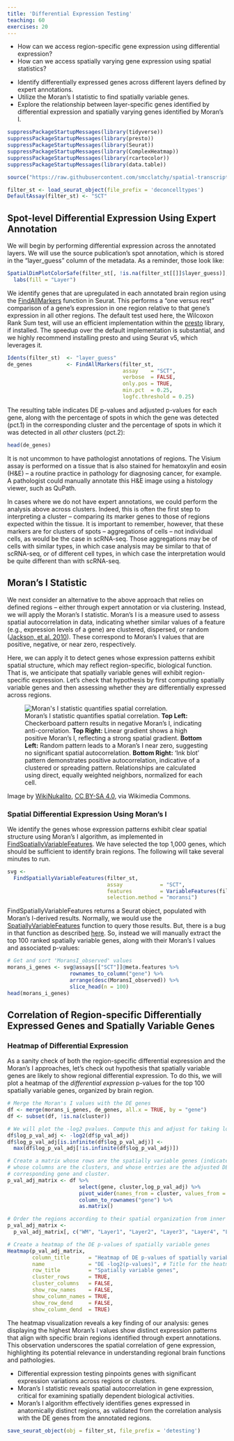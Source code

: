 ```yaml
---
title: 'Differential Expression Testing'
teaching: 60
exercises: 20
---
```


:::::::::::::::::::::::::::::::::::::: questions 

- How can we access region-specific gene expression using differential expression?
- How can we access spatially varying gene expression using spatial statistics?
::::::::::::::::::::::::::::::::::::::::::::::::

::::::::::::::::::::::::::::::::::::: objectives

- Identify differentially expressed genes across different layers defined by expert 
annotations.
- Utilize the Moran's I statistic to find spatially variable genes.
- Explore the relationship between layer-specific genes identified by differential expression and spatially varying genes identified by Moran's I.

::::::::::::::::::::::::::::::::::::::::::::::::

```r
suppressPackageStartupMessages(library(tidyverse))
suppressPackageStartupMessages(library(presto))
suppressPackageStartupMessages(library(Seurat))
suppressPackageStartupMessages(library(ComplexHeatmap))
suppressPackageStartupMessages(library(rcartocolor))
suppressPackageStartupMessages(library(data.table))

source("https://raw.githubusercontent.com/smcclatchy/spatial-transcriptomics/main/code/spatial_utils.R")

filter_st <- load_seurat_object(file_prefix = 'deconcelltypes')
DefaultAssay(filter_st) <- "SCT"
```

## Spot-level Differential Expression Using Expert Annotation

We will begin by performing differential expression across the annotated layers. 
We will use the source publication's spot annotation, which is stored in the
"layer_guess" column of the metadata. As a reminder, those look like:

```r
SpatialDimPlotColorSafe(filter_st[, !is.na(filter_st[[]]$layer_guess)], "layer_guess") + 
  labs(fill = "Layer") 
```

We identify genes that are upregulated in each annotated brain region using the 
[FindAllMarkers](https://satijalab.org/seurat/reference/findallmarkers) function 
in Seurat. This performs a "one versus rest" comparison of a gene's expression 
in one region relative to that gene's expression in all other regions. The 
default test used here, the Wilcoxon Rank Sum test, 
will use an efficient implementation within the 
[presto](https://github.com/immunogenomics/presto) library, if installed. The 
speedup over the default implementation is substantial, and we highly recommend 
installing presto and using Seurat v5, which leverages it.

```r
Idents(filter_st)  <- "layer_guess"
de_genes           <- FindAllMarkers(filter_st, 
                                     assay    = "SCT",
                                     verbose  = FALSE,
                                     only.pos = TRUE, 
                                     min.pct  = 0.25, 
                                     logfc.threshold = 0.25)
```

The resulting table indicates DE p-values and adjusted p-values for each gene,
along with the percentage of spots in which the gene was detected (pct.1) 
in the corresponding cluster and the percentage of spots in which it was
detected in all <em>other</em> clusters (pct.2):

```r
head(de_genes)
```

It is not uncommon to have pathologist annotations of regions. The Visium assay is performed
on a tissue that is also stained for hematoxylin and eosin (H&E) -- a routine practice in
pathology for diagnosing cancer, for example. A pathologist could manually annotate this H&E
image using a histology viewer, such as QuPath.

In cases where we do not have expert annotations, we could perform the analysis above across
clusters. Indeed, this is often the first step to interpreting a cluster -- comparing its marker
genes to those of regions expected within the tissue. It is important to remember, however,
that these markers are for clusters of spots -- aggregations of cells -- not individual cells, as
would be the case in scRNA-seq. Those aggregations may be of cells with similar types, in which
case analysis may be similar to that of scRNA-seq, or of different cell types, in which case the
interpretation would be quite different than with scRNA-seq.

## Moran's I Statistic

We next consider an alternative to the above approach that relies on defined regions -- either
through expert annotation or via clustering. Instead, we will apply the Moran's I statistic.
Moran's I is a measure used to assess spatial autocorrelation in data, 
indicating whether similar values of a feature (e.g., expression levels of
a gene) are clustered, dispersed, or random 
([Jackson, et al. 2010](https://ij-healthgeographics.biomedcentral.com/articles/10.1186/1476-072X-9-33)). 
These correspond to Moran's I values that are positive, negative, or near zero, 
respectively.

Here, we can apply it to detect genes whose expression patterns 
exhibit spatial structure, which may reflect region-specific, biological function.
That is, we anticipate that spatially variable genes will exhibit region-specific
expression. Let's check that hypothesis by first computing spatially variable genes
and then assessing whether they are differentially expressed across regions.

![Moran's I statistic quantifies spatial correlation. **Top Left:** Checkerboard pattern results in negative Moran's I, indicating anti-correlation. **Top Right:** Linear gradient shows a high positive Moran's I, reflecting a strong spatial gradient. **Bottom Left:** Random pattern leads to a Moran's I near zero, suggesting no significant spatial autocorrelation. **Bottom Right:** 'Ink blot' pattern demonstrates positive autocorrelation, indicative of a clustered or spreading pattern. Relationships are calculated using direct, equally weighted neighbors, normalized for each cell. ](https://upload.wikimedia.org/wikipedia/commons/f/f0/Moran%27s_I_example.png){alt="Moran's I statistic quantifies spatial correlation."}

Image by <a href="https://commons.wikimedia.org/wiki/File:Moran%27s_I_example.png">WikiNukalito</a>, <a href="https://creativecommons.org/licenses/by-sa/4.0">CC BY-SA 4.0</a>, via Wikimedia Commons.

### Spatial Differential Expression Using Moran's I

We identify the genes whose expression patterns exhibit clear spatial structure 
using Moran's I algorithm, as implemented in [FindSpatiallyVariableFeatures](https://satijalab.org/seurat/reference/findspatiallyvariablefeatures). 
We have selected the top 1,000 genes, which should
be sufficient to identify brain regions. The following will take several minutes to run.

```r
svg <- 
  FindSpatiallyVariableFeatures(filter_st, 
                                assay            = "SCT", 
                                features         = VariableFeatures(filter_st)[1:1000], 
                                selection.method = "moransi")
```

FindSpatiallyVariableFeatures returns a Seurat object, populated with Moran's I-derived
results. Normally, we would use the 
[SpatiallyVariableFeatures](https://satijalab.github.io/seurat-object/reference/VariableFeatures.html) function to query those results. But, there is a bug in that
function as described [here](https://github.com/satijalab/seurat/issues/7422). So, instead
we will manually extract the top 100 ranked spatially variable genes, along with their 
Moran's I values and associated p-values:

```r
# Get and sort 'MoransI_observed' values
morans_i_genes <- svg@assays[["SCT"]]@meta.features %>%
                    rownames_to_column("gene") %>%
                    arrange(desc(MoransI_observed)) %>%
                    slice_head(n = 100)
head(morans_i_genes)
```

## Correlation of Region-specific Differentially Expressed Genes and Spatially Variable Genes

### Heatmap of Differential Expression

As a sanity check of both the region-specific differential expression and the
Moran's I approaches, let's check out hypothesis that spatially variable genes
are likely to show regional differential expression. To do
this, we will plot a heatmap of the <em>differential expression</em> p-values 
for the top 100 spatially variable genes, organized by brain region.

```r
# Merge the Moran's I values with the DE genes
df <- merge(morans_i_genes, de_genes, all.x = TRUE, by = "gene")
df <- subset(df, !is.na(cluster))

# We will plot the -log2 pvalues. Compute this and adjust for taking log of 0.
df$log_p_val_adj <- -log2(df$p_val_adj)
df$log_p_val_adj[is.infinite(df$log_p_val_adj)] <- 
  max(df$log_p_val_adj[!is.infinite(df$log_p_val_adj)])

# Create a matrix whose rows are the spatially variable genes (indicated by Moran's I),
# whose columns are the clusters, and whose entries are the adjusted DE pvalue for the
# corresponding gene and cluster.
p_val_adj_matrix <- df %>%
                       select(gene, cluster,log_p_val_adj) %>%
                       pivot_wider(names_from = cluster, values_from = log_p_val_adj, values_fill = 0) %>%
                       column_to_rownames("gene") %>%
                       as.matrix()

# Order the regions according to their spatial organization from inner to outer layers
p_val_adj_matrix <- 
  p_val_adj_matrix[, c("WM", "Layer1", "Layer2", "Layer3", "Layer4", "Layer5", "Layer6")]

# Create a heatmap of the DE p-values of spatially variable genes
Heatmap(p_val_adj_matrix,
        column_title      = "Heatmap of DE p-values of spatially variable genes",
        name              = "DE -log2(p-values)", # Title for the heatmap legend
        row_title         = "Spatially variable genes",
        cluster_rows      = TRUE, 
        cluster_columns   = FALSE,
        show_row_names    = FALSE, 
        show_column_names = TRUE,
        show_row_dend     = FALSE, 
        show_column_dend  = TRUE)

```

The heatmap visualization reveals a key finding of our analysis: genes displaying 
the highest Moran's I values show distinct expression patterns that align with 
specific brain regions identified through expert annotations. This observation 
underscores the spatial correlation of gene expression, highlighting its 
potential relevance in understanding regional brain functions and pathologies.

:::::::::::::::::::::::::::::::::: keypoints

- Differential expression testing pinpoints genes with significant expression 
variations across regions or clusters. 
- Moran's I statistic reveals spatial autocorrelation in gene 
expression, critical for examining spatially dependent biological activities.
- Moran's I algorithm effectively identifies genes expressed in anatomically 
distinct regions, as validated from the correlation analysis with the DE genes 
from the annotated regions.

:::::::::::::::::::::::::::::::::::::::::::::

```r
save_seurat_object(obj = filter_st, file_prefix = 'detesting')
```

